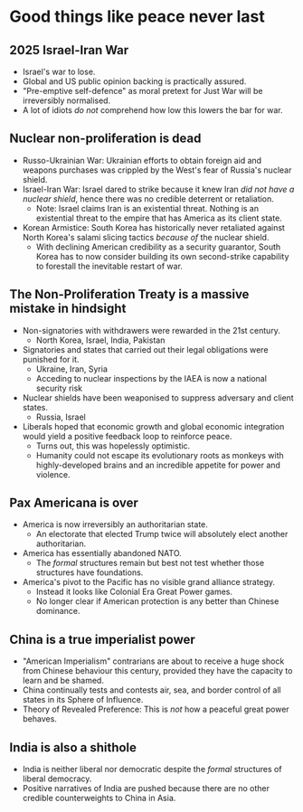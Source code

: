 #   Good things like peace never last

##  2025 Israel-Iran War

-   Israel's war to lose.
-   Global and US public opinion backing is practically assured. 
-   "Pre-emptive self-defence" as moral pretext for Just War will be irreversibly normalised.
-   A lot of idiots _do not_ comprehend how low this lowers the bar for war.

##  Nuclear non-proliferation is dead

-   Russo-Ukrainian War:
    Ukrainian efforts to obtain foreign aid and weapons purchases was crippled by the West's fear of Russia's nuclear shield. 
-   Israel-Iran War:
    Israel dared to strike because it knew Iran _did not have a nuclear shield_,
    hence there was no credible deterrent or retaliation.
    -   Note: 
        Israel claims Iran is an existential threat.
        Nothing is an existential threat to the empire that has America as its client state.
-   Korean Armistice:
    South Korea has historically never retaliated against North Korea's salami slicing tactics _because of_ the nuclear shield.
    -   With declining American credibility as a security guarantor,
        South Korea has to now consider building its own second-strike capability to forestall the inevitable restart of war.

##  The Non-Proliferation Treaty is a massive mistake in hindsight

-   Non-signatories with withdrawers were rewarded in the 21st century.
    -   North Korea, Israel, India, Pakistan
-   Signatories and states that carried out their legal obligations were punished for it.
    -   Ukraine, Iran, Syria
    -   Acceding to nuclear inspections by the IAEA is now a national security risk
-   Nuclear shields have been weaponised to suppress adversary and client states.
    -   Russia, Israel
-   Liberals hoped that economic growth and global economic integration would yield a positive feedback loop to reinforce peace.
    -   Turns out, this was hopelessly optimistic.
    -   Humanity could not escape its evolutionary roots as monkeys with highly-developed brains and an incredible appetite for power and violence.

##  Pax Americana is over

-   America is now irreversibly an authoritarian state.
    -   An electorate that elected Trump twice will absolutely elect another authoritarian.
-   America has essentially abandoned NATO.
    -   The _formal_ structures remain but best not test whether those structures have foundations.
-   America's pivot to the Pacific has no visible grand alliance strategy.
    -   Instead it looks like Colonial Era Great Power games.
    -   No longer clear if American protection is any better than Chinese dominance.

##  China is a true imperialist power

-   "American Imperialism" contrarians are about to receive a huge shock from Chinese behaviour this century,
    provided they have the capacity to learn and be shamed.
-   China continually tests and contests air, sea, and border control of all states in its Sphere of Influence.
-   Theory of Revealed Preference:
    This is _not_ how a peaceful great power behaves.

##  India is also a shithole

-   India is neither liberal nor democratic despite the _formal_ structures of liberal democracy.
-   Positive narratives of India are pushed because there are no other credible counterweights to China in Asia.